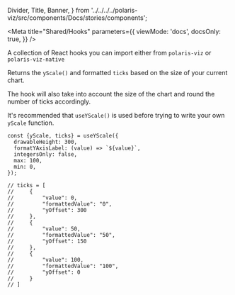 
  Divider,
  Title,
  Banner,
} from '../../../../polaris-viz/src/components/Docs/stories/components';

<Meta
  title="Shared/Hooks"
  parameters={{
    viewMode: 'docs',
    docsOnly: true,
  }}
/>

<Title>🪝 Hooks</Title>

A collection of React hooks you can import either from `polaris-viz` or `polaris-viz-native`

<Title type="h3">
  <code>useYScale()</code>
</Title>

Returns the <code>yScale()</code> and formatted <code>ticks</code> based on the size of your current chart.

The hook will also take into account the size of the chart and round the number of ticks accordingly.

<Banner type="Info">
  It's recommended that <code>useYScale()</code> is used before trying to write
  your own <code>yScale</code> function.
</Banner>

```tsx
const {yScale, ticks} = useYScale({
  drawableHeight: 300,
  formatYAxisLabel: (value) => `${value}`,
  integersOnly: false,
  max: 100,
  min: 0,
});

// ticks = [
//     {
//         "value": 0,
//         "formattedValue": "0",
//         "yOffset": 300
//     },
//     {
//         "value": 50,
//         "formattedValue": "50",
//         "yOffset": 150
//     },
//     {
//         "value": 100,
//         "formattedValue": "100",
//         "yOffset": 0
//     }
// ]
```
